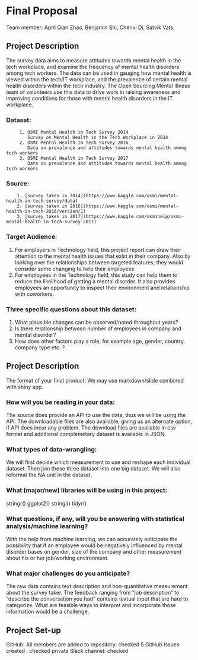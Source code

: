 # Final Proposal
Team member: April Qian Zhao, Benjamin Shi, Chenxi Di, Satvik Vats.


## Project Description
   The survey data aims to measure attitudes towards mental health in the tech workplace, and examine the frequency of mental health disorders among tech workers. The data can be used in gauging how mental health is viewed within the tech/IT workplace, and the prevalence of certain mental health disorders within the tech industry. The Open Sourcing Mental Illness team of volunteers use this data to drive work in raising awareness and improving conditions for those with mental health disorders in the IT workplace.

### Dataset: 
         1. OSMI Mental Health in Tech Survey 2014
            Survey on Mental Health in the Tech Workplace in 2014
         2. OSMI Mental Health in Tech Survey 2016
            Data on prevalence and attitudes towards mental health among tech workers
         3. OSMI Mental Health in Tech Survey 2017
            Data on prevalence and attitudes towards mental health among tech workers

### Source: 
        1. [survey taken in 2014](https://www.kaggle.com/osmi/mental-health-in-tech-survey/data)
        2. [survey taken in 2016](https://www.kaggle.com/osmi/mental-health-in-tech-2016/version/1)
        3. [survey taken in 2017](https://www.kaggle.com/osmihelp/osmi-mental-health-in-tech-survey-2017)

### Target Audience:
   1. For employers in Technology field, this project report can draw their attention to the mental health issues that exist in their company. Also by looking over the relationships between targeted features, they would consider some changing to help their employees
   2. For employees in the Technology field, this study can help them to reduce the likelihood of getting a mental disorder. It also provides employees an opportunity to inspect their environment and relationship with coworkers.  


### Three specific questions about this dataset:
   1. What plausible changes can be observed/noted throughout years?
   2. Is there relationship between number of employees in company and mental disorder?
   3. How does other factors play a role, for example age, gender, country, company type etc. ?

#####
## Project Description
The format of your final product:
   We may use markdown/slide combined with shiny app.

### How will you be reading in your data:
   The source does provide an API to use the data, thus we will be using the API. The downloadable files are also available, giving us an alternate option, if API does incur any problem. The download files are available in csv format and additional complemetary dataset is available in JSON.  

### What types of data-wrangling:
   We will first decide which measurement to use and reshape each individual dataset. Then join these three dataset into one big dataset. We will also reformat the NA unit in the dataset.

### What (major/new) libraries will be using in this project:
   stringr()
   ggplot2()
   stringi()
   tidyr()

### What questions, if any, will you be answering with statistical analysis/machine learning?
   With the help from machine learning, we can accurately anticipate the possibility that if an employee would be negatively influenced by mental disorder bases on gender, size of the company and other measurement about his or her job/working environment.  

### What major challenges do you anticipate? 
   The raw data contains text description and non-quantitative measurement about the survey taker. The feedback ranging from “job description” to “describe the conversation you had”  contains textual input that are hard to categorize. What are feasible ways to interpret and incorporate those information would be a challenge.  

#####
## Project Set-up
GitHub:
   All members are added to repository: checked
   5 GitHub Issues created : checked
private Slack channel: checked

